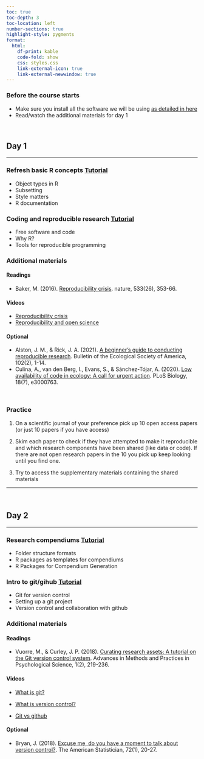 ```yaml
---
toc: true
toc-depth: 3
toc-location: left
number-sections: true
highlight-style: pygments
format:
  html:
    df-print: kable
    code-fold: show
    css: styles.css
    link-external-icon: true
    link-external-newwindow: true    
---
```


::: {.alert .alert-success}
### Before the course starts {.unnumbered .unlisted}

- Make sure you install all the software we will be using [as detailed in here](course_prep.qmd)
- Read/watch the additional materials for day 1

:::

 

## Day 1

---

### **Refresh basic R concepts** <a href="r_basics.qmd" class="btn btn-warning btn-xs" role="button">Tutorial</a>

-   Object types in R
-   Subsetting
-   Style matters
-   R documentation

### **Coding and reproducible research** <a href="coding_and_reproducibility.qmd" class="btn btn-warning btn-xs" role="button">Tutorial</a>

-   Free software and code
-   Why R?
-   Tools for reproducible programming

::: {.alert .alert-warning}
### Additional materials

#### Readings

-   Baker, M. (2016). [Reproducibility crisis](https://www.nature.com/articles/533452a). nature, 533(26), 353-66.

#### Videos

-   [Reproducibility crisis](https://www.youtube.com/watch?v=FpCrY7x5nEE&t=54s)
-   [Reproducibility and open science](https://www.youtube.com/watch?v=c-bemNZ-IqA&t=384s)

#### Optional 

-   Alston, J. M., & Rick, J. A. (2021). [A beginner's guide to conducting reproducible research](http://jessicarick.com/s/Alston_ReproducibleResearch_BulletinESA_Rev1.pdf). Bulletin of the Ecological Society of America, 102(2), 1-14.
-   Culina, A., van den Berg, I., Evans, S., & Sánchez-Tójar, A. (2020). [Low availability of code in ecology: A call for urgent action](https://journals.plos.org/plosbiology/article?id=10.1371/journal.pbio.3000763). PLoS Biology, 18(7), e3000763.

:::

 


::: {.alert .alert-info}
### Practice

1. On a scientific journal of your preference pick up 10 open access papers (or just 10 papers if you have access) 

1. Skim each paper to check if they have attempted to make it reproducible and which research components have been shared (like data or code). If there are not open research papers in the 10 you pick up keep looking until you find one.  

1. Try to access the supplementary materials containing the shared materials

:::

------------------------------------------------------------------------

 

## Day 2 

---

### **Research compendiums** <a href="research_compendiums.qmd" class="btn btn-warning btn-xs" role="button">Tutorial</a>

-   Folder structure formats
-   R packages as templates for compendiums
-   R Packages for Compendium Generation

### **Intro to git/gihub** <a href="intro_to_git_and_github.qmd" class="btn btn-warning btn-xs" role="button">Tutorial</a>

-  Git for version control
-  Setting up a git project
-  Version control and collaboration with github


::: {.alert .alert-warning}
### Additional materials

#### Readings

- Vuorre, M., & Curley, J. P. (2018). [Curating research assets: A tutorial on the Git version control system](https://journals.sagepub.com/doi/full/10.1177/2515245918754826). Advances in Methods and Practices in Psychological Science, 1(2), 219-236.

#### Videos

- [What is git?](https://www.youtube.com/watch?v=2ReR1YJrNOM)

- [What is version control?](https://www.youtube.com/watch?v=Yc8sCSeMhi4)

- [Git vs github](https://www.youtube.com/watch?v=xJXgvr8bPes)

#### Optional 

-   Bryan, J. (2018). [Excuse me, do you have a moment to talk about version control?](https://peerj.com/preprints/3159.pdf). The American Statistician, 72(1), 20-27.

:::

